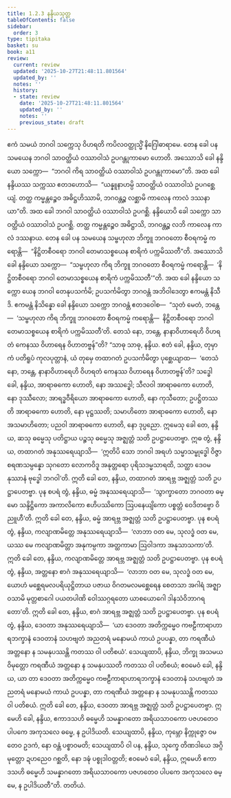 ```yaml
---
title: 1.2.3 နန္ဒိယသုတ္တ
tableOfContents: false
sidebar:
  order: 3
type: tipitaka
basket: su
book: a11
review:
  current: review
  updated: '2025-10-27T21:48:11.801564'
  updated_by: ''
  notes: ''
  history:
  - state: review
    date: '2025-10-27T21:48:11.801564'
    updated_by: ''
    notes: ''
    previous_state: draft
---
```



<ReviewStatus review={frontmatter.review} showDetails={true} />

<HypothesisAnnotation frontmatter={frontmatter} />

<DynamicBreadcrumb />

<Division number="13" book="a11" e="ch" v="17" p="535">

<Paragraph number="100" book="a11">
ဧကံ သမယံ ဘဂဝါ သက္ကေသု ဝိဟရတိ ကပိလဝတ္ထုသ္မိံ နိဂြေါဓာရာမေ. တေန ခေါ ပန သမယေန ဘဂဝါ သာဝတ္ထိယံ ဝဿာဝါသံ ဥပဂန္တုကာမော ဟောတိ.
</Paragraph>

<Paragraph number="101" book="a11">
အဿောသိ ခေါ နန္ဒိယော သက္ကော—  “ဘဂဝါ ကိရ သာဝတ္ထိယံ ဝဿာဝါသံ ဥပဂန္တုကာမော”တိ. အထ ခေါ နန္ဒိယဿ သက္ကဿ ဧတဒဟောသိ—  “ယန္နူနာဟမ္ပိ သာဝတ္ထိယံ ဝဿာဝါသံ ဥပဂစ္ဆေယျံ. တတ္ထ ကမ္မန္တဉ္စေဝ အဓိဋ္ဌဟိဿာမိ, ဘဂဝန္တဉ္စ လစ္ဆာမိ ကာလေန ကာလံ ဒဿနာယာ”တိ.
</Paragraph>

<Paragraph number="102" book="a11">
အထ ခေါ ဘဂဝါ သာဝတ္ထိယံ ဝဿာဝါသံ ဥပဂစ္ဆိ. နန္ဒိယောပိ ခေါ သက္ကော သာဝတ္ထိယံ ဝဿာဝါသံ ဥပဂစ္ဆိ. တတ္ထ ကမ္မန္တဉ္စေဝ အဓိဋ္ဌာသိ, ဘဂဝန္တဉ္စ လဘိ ကာလေန ကာလံ ဒဿနာယ. တေန ခေါ ပန သမယေန သမ္ဗဟုလာ ဘိက္ခူ ဘဂဝတော စီဝရကမ္မံ ကရောန္တိ—  “နိဋ္ဌိတစီဝရော ဘဂဝါ တေမာသစ္စယေန စာရိကံ ပက္ကမိဿတီ”တိ.
</Paragraph>

<Paragraph number="103" book="a11">
အဿောသိ ခေါ နန္ဒိယော သက္ကော—  “သမ္ဗဟုလာ ကိရ ဘိက္ခူ ဘဂဝတော စီဝရကမ္မံ ကရောန္တိ—  ‘နိဋ္ဌိတစီဝရော ဘဂဝါ တေမာသစ္စယေန စာရိကံ ပက္ကမိဿတီ’”တိ. အထ ခေါ နန္ဒိယော သက္ကော ယေန ဘဂဝါ တေနုပသင်္ကမိ; ဥပသင်္ကမိတွာ ဘဂဝန္တံ အဘိဝါဒေတွာ ဧကမန္တံ နိသီဒိ. ဧကမန္တံ နိသိန္နော ခေါ နန္ဒိယော သက္ကော ဘဂဝန္တံ ဧတဒဝေါစ—  “သုတံ မေတံ, ဘန္တေ—  ‘သမ္ဗဟုလာ ကိရ ဘိက္ခူ ဘဂဝတော စီဝရကမ္မံ ကရောန္တိ—  နိဋ္ဌိတစီဝရော ဘဂဝါ တေမာသစ္စယေန စာရိကံ ပက္ကမိဿတီ’တိ. တေသံ နော, ဘန္တေ, နာနာဝိဟာရေဟိ ဝိဟရတံ ကေနဿ ဝိဟာရေန ဝိဟာတဗ္ဗန်”တိ?
</Paragraph>

<Paragraph number="104" book="a11">
“သာဓု သာဓု, နန္ဒိယ. ဧတံ ခေါ, နန္ဒိယ, တုမှာကံ ပတိရူပံ ကုလပုတ္တာနံ, ယံ တုမှေ တထာဂတံ ဥပသင်္ကမိတွာ ပုစ္ဆေယျာထ—  ‘တေသံ နော, ဘန္တေ, နာနာဝိဟာရေဟိ ဝိဟရတံ ကေနဿ ဝိဟာရေန ဝိဟာတဗ္ဗန်’တိ? သဒ္ဓေါ ခေါ, နန္ဒိယ, အာရာဓကော ဟောတိ, နော အဿဒ္ဓေါ; သီလဝါ အာရာဓကော ဟောတိ, နော ဒုဿီလော; အာရဒ္ဓဝီရိယော အာရာဓကော ဟောတိ, နော ကုသီတော; ဥပဋ္ဌိတဿတိ အာရာဓကော ဟောတိ, နော မုဋ္ဌဿတိ; သမာဟိတော အာရာဓကော ဟောတိ, နော အသမာဟိတော; ပညဝါ အာရာဓကော ဟောတိ, နော ဒုပ္ပညော. ဣမေသု ခေါ တေ, နန္ဒိယ, ဆသု ဓမ္မေသု ပတိဋ္ဌာယ ပဉ္စသု ဓမ္မေသု အဇ္ဈတ္တံ သတိ ဥပဋ္ဌာပေတဗ္ဗာ.
</Paragraph>

<Paragraph number="105" book="a11">
ဣဓ တွံ, နန္ဒိယ, တထာဂတံ အနုဿရေယျာသိ—  ‘ဣတိပိ သော ဘဂဝါ အရဟံ သမ္မာသမ္ဗုဒ္ဓေါ ဝိဇ္ဇာစရဏသမ္ပန္နော သုဂတော လောကဝိဒူ အနုတ္တရော ပုရိသဒမ္မသာရထိ, သတ္ထာ ဒေဝမနုဿာနံ ဗုဒ္ဓေါ ဘဂဝါ’တိ. ဣတိ ခေါ တေ, နန္ဒိယ, တထာဂတံ အာရဗ္ဘ အဇ္ဈတ္တံ သတိ ဥပဋ္ဌာပေတဗ္ဗာ.
</Paragraph>

<Paragraph number="106" book="a11">
ပုန စပရံ တွံ, နန္ဒိယ, ဓမ္မံ အနုဿရေယျာသိ—  ‘သွာက္ခာတော ဘဂဝတာ ဓမ္မော သန္ဒိဋ္ဌိကော အကာလိကော ဧဟိပဿိကော ဩပနေယျိကော ပစ္စတ္တံ ဝေဒိတဗ္ဗော ဝိညူဟီ’တိ. ဣတိ ခေါ တေ, နန္ဒိယ, ဓမ္မံ အာရဗ္ဘ အဇ္ဈတ္တံ သတိ ဥပဋ္ဌာပေတဗ္ဗာ.
</Paragraph>

<Paragraph number="107" book="a11">
ပုန စပရံ တွံ, နန္ဒိယ, ကလျာဏမိတ္တေ အနုဿရေယျာသိ—  ‘လာဘာ ဝတ မေ, သုလဒ္ဓံ ဝတ မေ, ယဿ မေ ကလျာဏမိတ္တာ အနုကမ္ပကာ အတ္ထကာမာ ဩဝါဒကာ အနုသာသကာ’တိ. ဣတိ ခေါ တေ, နန္ဒိယ, ကလျာဏမိတ္တေ အာရဗ္ဘ အဇ္ဈတ္တံ သတိ ဥပဋ္ဌာပေတဗ္ဗာ.
</Paragraph>

<Paragraph number="108" book="a11">
ပုန စပရံ တွံ, နန္ဒိယ, အတ္တနော စာဂံ အနုဿရေယျာသိ—  ‘လာဘာ ဝတ မေ, သုလဒ္ဓံ ဝတ မေ, ယောဟံ မစ္ဆေရမလပရိယုဋ္ဌိတာယ ပဇာယ ဝိဂတမလမစ္ဆေရေန စေတသာ အဂါရံ အဇ္ဈာဝသာမိ မုတ္တစာဂေါ ပယတပါဏိ ဝေါဿဂ္ဂရတော ယာစယောဂေါ ဒါနသံဝိဘာဂရတော’တိ. ဣတိ ခေါ တေ, နန္ဒိယ, စာဂံ အာရဗ္ဘ အဇ္ဈတ္တံ သတိ ဥပဋ္ဌာပေတဗ္ဗာ.
</Paragraph>

<Paragraph number="109" book="a11">
ပုန စပရံ တွံ, နန္ဒိယ, ဒေဝတာ အနုဿရေယျာသိ—  ‘ယာ ဒေဝတာ အတိက္ကမ္မေဝ ကဗဠီကာရာဟာရဘက္ခာနံ ဒေဝတာနံ သဟဗျတံ အညတရံ မနောမယံ ကာယံ ဥပပန္နာ, တာ ကရဏီယံ အတ္တနော န သမနုပဿန္တိ ကတဿ ဝါ ပတိစယံ’. သေယျထာပိ, နန္ဒိယ, ဘိက္ခု အသမယဝိမုတ္တော ကရဏီယံ အတ္တနော န သမနုပဿတိ ကတဿ ဝါ ပတိစယံ; ဧဝမေဝံ ခေါ, နန္ဒိယ, ယာ တာ ဒေဝတာ အတိက္ကမ္မေဝ ကဗဠီကာရာဟာရဘက္ခာနံ ဒေဝတာနံ သဟဗျတံ အညတရံ မနောမယံ ကာယံ ဥပပန္နာ, တာ ကရဏီယံ အတ္တနော န သမနုပဿန္တိ ကတဿ ဝါ ပတိစယံ. ဣတိ ခေါ တေ, နန္ဒိယ, ဒေဝတာ အာရဗ္ဘ အဇ္ဈတ္တံ သတိ ဥပဋ္ဌာပေတဗ္ဗာ.
</Paragraph>

<Paragraph number="110" book="a11">
ဣမေဟိ ခေါ, နန္ဒိယ, ဧကာဒသဟိ ဓမ္မေဟိ သမန္နာဂတော အရိယသာဝကော ပဇဟတေဝ ပါပကေ အကုသလေ ဓမ္မေ, န ဥပါဒိယတိ. သေယျထာပိ, နန္ဒိယ, ကုမ္ဘော နိက္ကုဇ္ဇော ဝမတေဝ ဥဒကံ, နော ဝန္တံ ပစ္စာဝမတိ; သေယျထာပိ ဝါ ပန, နန္ဒိယ, သုက္ခေ တိဏဒါယေ အဂ္ဂိ မုတ္တော ဍဟညေဝ ဂစ္ဆတိ, နော ဒဍ္ဎံ ပစ္စုဒါဝတ္တတိ; ဧဝမေဝံ ခေါ, နန္ဒိယ, ဣမေဟိ ဧကာဒသဟိ ဓမ္မေဟိ သမန္နာဂတော အရိယသာဝကော ပဇဟတေဝ ပါပကေ အကုသလေ ဓမ္မေ, န ဥပါဒိယတီ”တိ.

</Paragraph>
</Division>

<Paragraph number="111" type="center" book="a11">
တတိယံ.
</Paragraph>